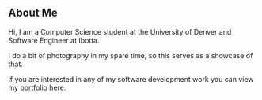 ## About Me

Hi, I am a Computer Science student at the University of Denver and Software Engineer at Ibotta. 

I do a bit of photography in my spare time, so this serves as a showcase of that.

If you are interested in any of my software development work you can view my [portfolio](https://gavinhailey.dev) here.